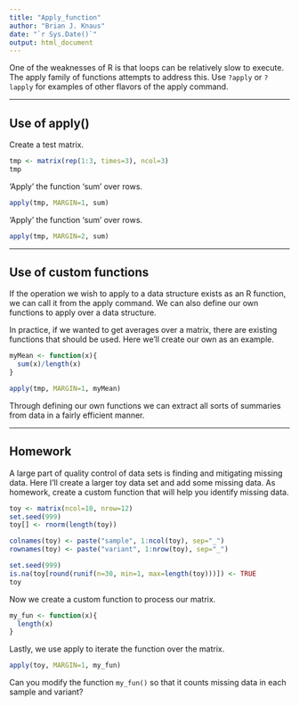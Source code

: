 ```yaml
---
title: "Apply_function"
author: "Brian J. Knaus"
date: "`r Sys.Date()`"
output: html_document
---
```



One of the weaknesses of R is that loops can be relatively slow to execute.
The apply family of functions attempts to address this.
Use `?apply` or `?lapply` for examples of other flavors of the apply command.

*****

## Use of apply()

Create a test matrix.

```r
tmp <- matrix(rep(1:3, times=3), ncol=3)
tmp
```


'Apply' the function 'sum' over rows.

```r
apply(tmp, MARGIN=1, sum)
```


'Apply' the function 'sum' over rows.

```r
apply(tmp, MARGIN=2, sum)
```


*****

## Use of custom functions


If the operation we wish to apply to a data structure exists as an R function, we can call it from the apply command.
We can also define our own functions to apply over a data structure.


In practice, if we wanted to get averages over a matrix, there are existing functions that should be used.
Here we'll create our own as an example.


```r
myMean <- function(x){
  sum(x)/length(x)
}

apply(tmp, MARGIN=1, myMean)

```


Through defining our own functions we can extract all sorts of summaries from data in a fairly efficient manner.


*****

## Homework


A large part of quality control of data sets is finding and mitigating missing data.
Here I'll create a larger toy data set and add some missing data.
As homework, create a custom function that will help you identify missing data.


```r
toy <- matrix(ncol=10, nrow=12)
set.seed(999)
toy[] <- rnorm(length(toy))

colnames(toy) <- paste("sample", 1:ncol(toy), sep="_")
rownames(toy) <- paste("variant", 1:nrow(toy), sep="_")

set.seed(999)
is.na(toy[round(runif(n=30, min=1, max=length(toy)))]) <- TRUE
toy
```


Now we create a custom function to process our matrix.


```r
my_fun <- function(x){
  length(x)
}
```


Lastly, we use apply to iterate the function over the matrix.


```r
apply(toy, MARGIN=1, my_fun)
```


Can you modify the function `my_fun()` so that it counts missing data in each sample and variant?


